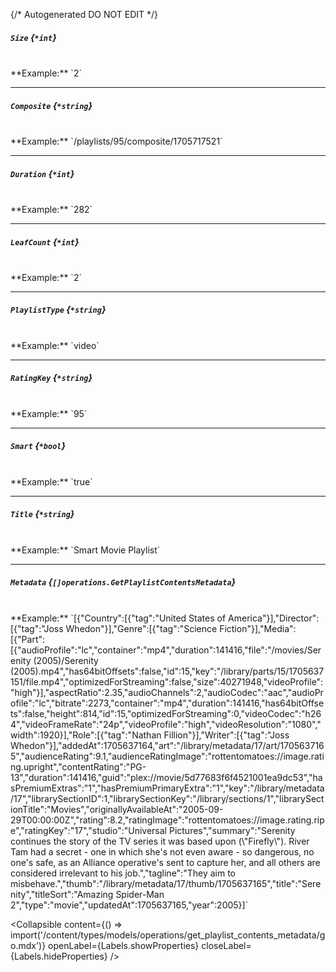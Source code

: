 {/* Autogenerated DO NOT EDIT  */}

##### `Size` *{`*int`}*
<br/>
**Example:** `2`

---
##### `Composite` *{`*string`}*
<br/>
**Example:** `/playlists/95/composite/1705717521`

---
##### `Duration` *{`*int`}*
<br/>
**Example:** `282`

---
##### `LeafCount` *{`*int`}*
<br/>
**Example:** `2`

---
##### `PlaylistType` *{`*string`}*
<br/>
**Example:** `video`

---
##### `RatingKey` *{`*string`}*
<br/>
**Example:** `95`

---
##### `Smart` *{`*bool`}*
<br/>
**Example:** `true`

---
##### `Title` *{`*string`}*
<br/>
**Example:** `Smart Movie Playlist`

---
##### `Metadata` *{`[]operations.GetPlaylistContentsMetadata`}*
<br/>
**Example:** `[{"Country":[{"tag":"United States of America"}],"Director":[{"tag":"Joss Whedon"}],"Genre":[{"tag":"Science Fiction"}],"Media":[{"Part":[{"audioProfile":"lc","container":"mp4","duration":141416,"file":"/movies/Serenity (2005)/Serenity (2005).mp4","has64bitOffsets":false,"id":15,"key":"/library/parts/15/1705637151/file.mp4","optimizedForStreaming":false,"size":40271948,"videoProfile":"high"}],"aspectRatio":2.35,"audioChannels":2,"audioCodec":"aac","audioProfile":"lc","bitrate":2273,"container":"mp4","duration":141416,"has64bitOffsets":false,"height":814,"id":15,"optimizedForStreaming":0,"videoCodec":"h264","videoFrameRate":"24p","videoProfile":"high","videoResolution":"1080","width":1920}],"Role":[{"tag":"Nathan Fillion"}],"Writer":[{"tag":"Joss Whedon"}],"addedAt":1705637164,"art":"/library/metadata/17/art/1705637165","audienceRating":9.1,"audienceRatingImage":"rottentomatoes://image.rating.upright","contentRating":"PG-13","duration":141416,"guid":"plex://movie/5d77683f6f4521001ea9dc53","hasPremiumExtras":"1","hasPremiumPrimaryExtra":"1","key":"/library/metadata/17","librarySectionID":1,"librarySectionKey":"/library/sections/1","librarySectionTitle":"Movies","originallyAvailableAt":"2005-09-29T00:00:00Z","rating":8.2,"ratingImage":"rottentomatoes://image.rating.ripe","ratingKey":"17","studio":"Universal Pictures","summary":"Serenity continues the story of the TV series it was based upon (\"Firefly\"). River Tam had a secret - one in which she's not even aware - so dangerous, no one's safe, as an Alliance operative's sent to capture her, and all others are considered irrelevant to his job.","tagline":"They aim to misbehave.","thumb":"/library/metadata/17/thumb/1705637165","title":"Serenity","titleSort":"Amazing Spider-Man 2","type":"movie","updatedAt":1705637165,"year":2005}]`

<Collapsible content={() => import('/content/types/models/operations/get_playlist_contents_metadata/go.mdx')} openLabel={Labels.showProperties} closeLabel={Labels.hideProperties} />



